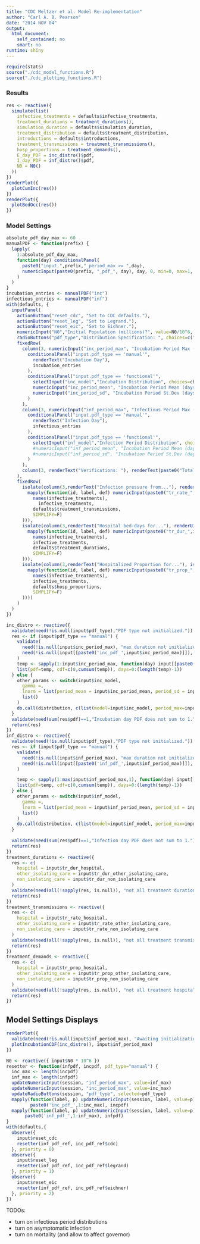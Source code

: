 ```yaml
---
title: "CDC Meltzer et al. Model Re-implementation"
author: "Carl A. B. Pearson"
date: "2014 NOV 04"
output:
  html_document:
    self_contained: no
    smart: no
runtime: shiny
---
```

```r
require(stats)
source("./cdc_model_functions.R")
source("./cdc_plotting_functions.R")
```

### Results

```r
res <- reactive({
  simulate(list(
    infective_treatments = defaults$infective_treatments,
    treatment_durations = treatment_durations(),
    simulation_duration = defaults$simulation_duration,
    treatment_distribution = defaults$treatment_distribution,
    introductions = defaults$introductions, 
    treatment_transmissions = treatment_transmissions(),
    hosp_proportions = treatment_demands(),
    E_day_PDF = inc_distro()$pdf,
    I_day_PDF = inf_distro()$pdf,
    N0 = N0()
  ))
})
renderPlot({
  plotCumInc(res())
})
renderPlot({
  plotBedOcc(res())
})
```

### Model Settings

```r
absolute_pdf_day_max <- 60
manualPDF <- function(prefix) {
  lapply(
    1:absolute_pdf_day_max,
    function(day) conditionalPanel(
      paste0("input.",prefix,"_period_max >= ",day),
      numericInput(paste0(prefix, "_pdf_", day), day, 0, min=0, max=1, step=0.0001)
    )
  )
}
incubation_entries <- manualPDF("inc")
infectious_entries <- manualPDF("inf")
with(defaults, {
  inputPanel(
    actionButton("reset_cdc", "Set to CDC defaults."),
    actionButton("reset_leg", "Set to Legrand."),
    actionButton("reset_eic", "Set to Eichner."),
    numericInput("N0","Initial Population (millions)?", value=N0/10^6, min=0.01, max=100, step=0.01),
    radioButtons("pdf_type","Distribution Specification: ", choices=c("manual","functional"), selected="manual", inline=T),
    fixedRow(
      column(3, numericInput("inc_period_max", "Incubation Period Max (days)?", min=1, max=absolute_pdf_day_max, value=inc_period_max, step=1),
        conditionalPanel("input.pdf_type == 'manual'",
          renderText("Incubation Day"),
          incubation_entries
        ),
        conditionalPanel("input.pdf_type == 'functional'",
          selectInput("inc_model","Incubation Distribution", choices=choices, selected=inc_model),
          numericInput("inc_period_mean", "Incubation Period Mean (days)?", min=0.01, max=25, value=inc_period_mean, step=0.01),
          numericInput("inc_period_sd", "Incubation Period St.Dev (days)?", min=0.01, max=25, value=inc_period_sd, step=0.01)
        )
      ),
      column(3, numericInput("inf_period_max", "Infectious Period Max (days)?", min=1, max=absolute_pdf_day_max, value=inf_period_max, step=1),
        conditionalPanel("input.pdf_type == 'manual'",
          renderText("Infection Day"),
          infectious_entries
        ),
        conditionalPanel("input.pdf_type == 'functional'",
          selectInput("inf_model","Infection Period Distribution", choices=choices, selected=inf_model)
          #numericInput("inf_period_mean", "Incubation Period Mean (days)?", min=0.01, max=25, value=inc_period_mean, step=0.01),
          #numericInput("inf_period_sd", "Incubation Period St.Dev (days)?", min=0.01, max=25, value=inc_period_sd, step=0.01),   
        )
      ),
      column(3, renderText("Verifications: "), renderText(paste0("Total Inc. Day P: ", sum(inf_distro()$pdf))), renderText(paste0("Total Inf. Day P: ",sum(inf_distro()$pdf))))
    ),
    fixedRow(
      isolate(column(3,renderText("Infection pressure from..."), renderUI(
        mapply(function(id, label, def) numericInput(paste0("tr_rate_",id), label, treatment_transmissions[id], min=0.01, step=0.01, value=def),
          names(infective_treatments),
    	    infective_treatments,
          defaults$treatment_transmissions,
          SIMPLIFY=F)
      ))),
      isolate(column(3,renderText("Hospital bed-days for..."), renderUI(
        mapply(function(id, label, def) numericInput(paste0("tr_dur_",id), label, min=0, step=1, value=def),
          names(infective_treatments),
          infective_treatments,
          defaults$treatment_durations,
          SIMPLIFY=F)
      ))),
      isolate(column(3,renderText("Hospitalized Proportion for..."), isolate(renderUI(
        mapply(function(id, label, def) numericInput(paste0("tr_prop_",id), label, min=0.01, step=0.01, max=1, value=def),
          names(infective_treatments),
          infective_treatments,
          defaults$hosp_proportions,
          SIMPLIFY=F)
      ))))
    )
  )
})
```

```r
inc_distro <- reactive({
  validate(need(!is.null(input$pdf_type),"PDF type not initialized."))
  res <- if (input$pdf_type == "manual") {
    validate(
      need(!is.null(input$inc_period_max), "max duration not initialized."),
      need(!is.null(input[[paste0('inc_pdf_',input$inc_period_max)]]), "awaiting manual pdf construction.")
    )
    temp <- sapply(1:input$inc_period_max, function(day) input[[paste0('inc_pdf_',day)]])
    list(pdf=temp, cdf=c(0,cumsum(temp)), days=0:(length(temp)-1))
  } else {
    other_params <- switch(input$inc_model,
      gamma =,
      lnorm = list(period_mean = input$inc_period_mean, period_sd = input$inc_period_sd),
      list()
    )
    do.call(distribution, c(list(model=input$inc_model, period_max=input$inc_period_max), other_params) )
  }
  validate(need(sum(res$pdf)==1,"Incubation day PDF does not sum to 1."))
  return(res)
})
inf_distro <- reactive({
  validate(need(!is.null(input$pdf_type),"PDF type not initialized."))
  res <- if (input$pdf_type == "manual") {
    validate(
      need(!is.null(input$inf_period_max), "max duration not initialized."),
      need(!is.null(input[[paste0('inf_pdf_',input$inf_period_max)]]), "awaiting manual pdf construction.")
    )

    temp <- sapply(1:max(input$inf_period_max,1), function(day) input[[paste0('inf_pdf_',day)]])
    list(pdf=temp, cdf=c(0,cumsum(temp)), days=0:(length(temp)-1))
  } else {
    other_params <- switch(input$inf_model,
      gamma =,
      lnorm = list(period_mean = input$inf_period_mean, period_sd = input$inf_period_sd),
      list()
    )
    do.call(distribution, c(list(model=input$inf_model, period_max=input$inf_period_max), other_params) )
  }
  
  validate(need(sum(res$pdf)==1,"Infection day PDF does not sum to 1."))
  return(res)
})
treatment_durations <- reactive({
  res <- c(
    hospital = input$tr_dur_hospital,
    other_isolating_care = input$tr_dur_other_isolating_care,
    non_isolating_care = input$tr_dur_non_isolating_care
  )
  validate(need(all(!sapply(res, is.null)), "not all treatment durations specified."))
  return(res)
})
treatment_transmissions <- reactive({
  res <- c(
    hospital = input$tr_rate_hospital,
    other_isolating_care = input$tr_rate_other_isolating_care,
    non_isolating_care = input$tr_rate_non_isolating_care
  )
  validate(need(all(!sapply(res, is.null)), "not all treatment transmission rates specified."))
  return(res)
})
treatment_demands <- reactive({
  res <- c(
    hospital = input$tr_prop_hospital,
    other_isolating_care = input$tr_prop_other_isolating_care,
    non_isolating_care = input$tr_prop_non_isolating_care
  )
  validate(need(all(!sapply(res, is.null)), "not all treatment hospitalization rates specified."))
  return(res)
})
```

## Model Settings Displays

```r
renderPlot({
  validate(need(!is.null(input$inf_period_max), "Awaiting initialization of incfection period."))
  plotIncubationCDF(inc_distro(), input$inf_period_max)
})
```

```r
N0 <- reactive({ input$N0 * 10^6 })
resetter <- function(infpdf, incpdf, pdf_type="manual") {
  inc_max <- length(incpdf)
  inf_max <- length(infpdf)
  updateNumericInput(session, "inf_period_max", value=inf_max)
  updateNumericInput(session, "inc_period_max", value=inc_max)
  updateRadioButtons(session, "pdf_type", selected=pdf_type)
  mapply(function(label, p) updateNumericInput(session, label, value=p),
         paste0('inc_pdf_',1:inc_max), incpdf)
  mapply(function(label, p) updateNumericInput(session, label, value=p),
       paste0('inf_pdf_',1:inf_max), infpdf)
}
with(defaults,{
  observe({
    input$reset_cdc
    resetter(inf_pdf_ref, inc_pdf_ref$cdc)
  }, priority = 0)
  observe({
    input$reset_leg
    resetter(inf_pdf_ref, inc_pdf_ref$legrand)
  }, priority = 1)
  observe({
    input$reset_eic
    resetter(inf_pdf_ref, inc_pdf_ref$eichner)
  }, priority = 2)
})
```

TODOs:

 - turn on infectious period distributions
 - turn on asymptomatic infection
 - turn on mortality (and allow to affect governor)